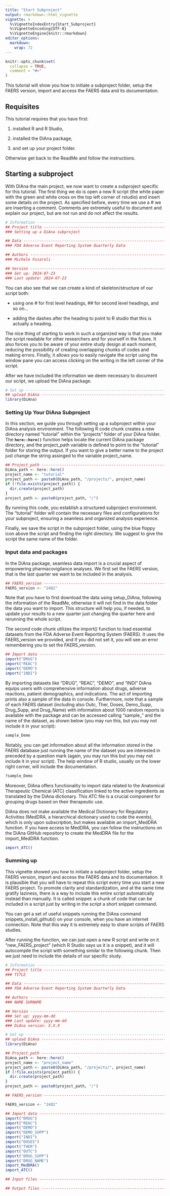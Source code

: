 ```yaml
---
title: "Start Subproject"
output: rmarkdown::html_vignette
vignette: >
  %\VignetteIndexEntry{Start_Subproject}
  %\VignetteEncoding{UTF-8}
  %\VignetteEngine{knitr::rmarkdown}
editor_options: 
  markdown: 
    wrap: 72
---
```


```r
knitr::opts_chunk$set(
  collapse = TRUE,
  comment = "#>"
)
```


This tutorial will show you how to initiate a subproject folder, setup the
FAERS version, import and access the FAERS data and its documentation.

## Requisites

This tutorial requires that you have first:

1.  installed R and R Studio,

2.  installed the DiAna package,

3.  and set up your project folder.

Otherwise get back to the ReadMe and follow the instructions.

## Starting a subproject

With DiAna the main project, we now want to create a subproject specific
for this tutorial. The first thing we do is open a new R script (the
white paper with the green and white cross on the top left corner of
rstudio) and insert some details on the project. As specified before,
every time we use a \# we are inserting a comment. Comments are
extremely useful to document and explain our project, but are not run
and do not affect the results.

```r
# Information -----------------------------------------------------------------
## Project title --------------------------------------------------------------
### Setting up a DiAna subproject

## Data -----------------------------------------------------------------------
### FDA Adverse Event Reporting System Quarterly Data

## Authors --------------------------------------------------------------------
### Michele Fusaroli

## Version --------------------------------------------------------------------
### Set up: 2024-07-23
### Last update: 2024-07-23
```

You can also see that we can create a kind of skeleton/structure of our
script both:

-   using one \# for first level headings, \## for second level
    headings, and so on...

-   adding the dashes after the heading to point to R studio that this
    is actually a heading.

The nice thing of starting to work in such a organized way is that you
make the script readable for other researchers and for yourself in the
future. It also forces you to be aware of your entire study design at
each moment, reducing the possibility of creating overlapping chunks of
codes and making errors. Finally, it allows you to easily navigate the
script using the window pane you can access clicking on the writing in
the left corner of the script.

After we have included the information we deem necessary to document our
script, we upload the DiAna package.

```r
# Set up ----------------------------------------------------------------------
## upload DiAna ---------------------------------------------------------------
library(DiAna)
```

### **Setting Up Your DiAna Subproject**

In this section, we guide you through setting up a subproject within
your DiAna analysis environment. The following R code chunk creates a
new directory named "tutorial" within the "projects" folder of your
DiAna folder. The **`here::here()`** function helps locate the current
DiAna package directory, and the project_path variable is defined to
point to the "tutorial" folder for storing the output. If you want to
give a better name to the project just change the string assinged to the
variable project_name.

```r
## Project_path ---------------------------------------------------------------
DiAna_path <- here::here()
project_name <- "tutorial"
project_path <- paste0(DiAna_path, "/projects/", project_name)
if (!file.exists(project_path)) {
  dir.create(project_path)
}
project_path <- paste0(project_path, "/")
```

By running this code, you establish a structured subproject environment.
The "tutorial" folder will contain the necessary files and
configurations for your subproject, ensuring a seamless and organized
analysis experience.

Finally, we save the script in the subproject folder, using the blue
floppy icon above the script and finding the right directory. We suggest
to give the script the same name of the folder.

### **Input data and packages**

In the DiAna package, seamless data import is a crucial aspect of
empowering pharmacovigilance analyses. We first set the FAERS version,
that is the last quarter we want to be included in the analysis.

```r
## FAERS_version --------------------------------------------------------------
FAERS_version <- "24Q1"
```

Note that you have to first download the data using setup_DiAna,
following the information of the ReadMe, otherwise it will not find in
the data folder the data you want to import. This structure will help
you, if needed, to update your results to a new quarter just changing
the quarter here and rerunning the whole script.

The second code chunk utilizes the import() function to load essential
datasets from the FDA Adverse Event Reporting System (FAERS). It uses
the FAERS_version we provided, and if you did not set it, you will see
an error remembering you to set the FAERS_version.

```r
## Import data ----------------------------------------------------------------
import("DRUG")
import("REAC")
import("DEMO")
import("INDI")
```

By importing datasets like "DRUG", "REAC", "DEMO", and "INDI" DiAna
equips users with comprehensive information about drugs, adverse
reactions, patient demographics, and indications. The act of importing
prints also a sample of the data in console. Furthermore, note that a
sample of each FAERS dataset (including also Outc, Ther, Doses,
Demo_Supp, Drug_Supp, and Drug_Name) with information about 1000 random
reports is available with the package and can be accessed calling
"sample\_" and the name of the dataset, as shown below (you may run
this, but you may not include it in your script):

```r
sample_Demo
```

Notably, you can get information about all the information stored in the
FAERS database just running the name of the dataset you are interested
in preceded by a question mark (again, you may run this but you may not
include it in your script). The help window of R studio, usually on the
lower right corner, will include the documentation.

```r
?sample_Demo
```

Moreover, DiAna offers functionality to import data related to the
Anatomical Therapeutic Chemical (ATC) classification linked to the
active ingredients as translated by the DiAna dictionary. This ATC file
is a crucial component for grouping drugs based on their therapeutic
use.

DiAna does not make available the Medical Dictionary for Regulatory
Activities (MedDRA, a hierarchical dictionary used to code the events),
which is only upon subscription, but makes available an import_MedDRA
function. If you have access to MedDRA, you can follow the instructions
on the DiAna GitHub repository to create the MedDRA file for the
import_MedDRA function.

```r
import_ATC()
```

### **Summing up**

This vignette showed you how to initiate a subproject folder, setup the
FAERS version, import and access the FAERS data and its documentation.
It is plausible that you will have to repeat this script every time you
start a new FAERS project. To promote clarity and standardization, and
at the same time gratify laziness, there is a way to include this entire
script automatically instead than manually. It is called snippet: a
chunk of code that can be included in a script just by writing in the
script a short snippet command.

You can get a set of useful snippets running the DiAna command
snippets_install_github() on your console, when you have an internet
connection. Note that this way it is extremely easy to share scripts of
FAERS studies.

After running the function, we can just open a new R script and write on
it "new_FAERS_project" (which R Studio says us it is a snippet), and it
will autocompile the script with something similar to the following chunk.
Then we just need to include the details of our specific study.

```r
# Information -----------------------------------------------------------------
## Project title --------------------------------------------------------------
### TITLE

## Data -----------------------------------------------------------------------
### FDA Adverse Event Reporting System Quarterly Data

## Authors --------------------------------------------------------------------
### NAME SURNAME

## Version --------------------------------------------------------------------
### Set up: yyyy-mm-dd
### Last update: yyyy-mm-dd
### DiAna version: X.X.X

# Set up ----------------------------------------------------------------------
## upload DiAna ---------------------------------------------------------------
library(DiAna)

## Project_path ---------------------------------------------------------------
DiAna_path <- here::here()
project_name <- "project_name"
project_path <- paste0(DiAna_path, "/projects/", project_name)
if (!file.exists(project_path)) {
  dir.create(project_path)
}
project_path <- paste0(project_path, "/")

## FAERS_version --------------------------------------------------------------

FAERS_version <- "24Q1"

## Import data ----------------------------------------------------------------
import("DRUG")
import("REAC")
import("DEMO")
import("DEMO_SUPP")
import("INDI")
import("DOSES")
import("THER")
import("OUTC")
import("DRUG_SUPP")
import("DRUG_NAME")
import_MedDRA()
import_ATC()

## Input files ---------------------------------------------------------------

## Output files --------------------------------------------------------------
```
